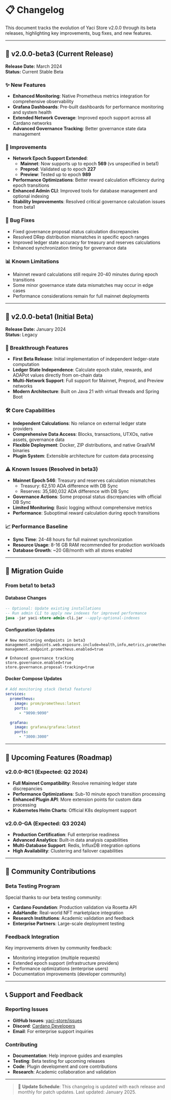 &nbsp;

# 📋 Changelog

This document tracks the evolution of Yaci Store v2.0.0 through its beta releases, highlighting key improvements, bug fixes, and new features.

---

## 🚀 v2.0.0-beta3 (Current Release)

**Release Date:** March 2024  
**Status:** Current Stable Beta

### ✨ New Features
- **Enhanced Monitoring**: Native Prometheus metrics integration for comprehensive observability
- **Grafana Dashboards**: Pre-built dashboards for performance monitoring and system health
- **Extended Network Coverage**: Improved epoch support across all Cardano networks
- **Advanced Governance Tracking**: Better governance state data management

### 🔧 Improvements
- **Network Epoch Support Extended**:
  - **Mainnet**: Now supports up to epoch **569** (vs unspecified in beta1)
  - **Preprod**: Validated up to epoch **227**
  - **Preview**: Tested up to epoch **989**
- **Performance Optimizations**: Better reward calculation efficiency during epoch transitions
- **Enhanced Admin CLI**: Improved tools for database management and optional indexing
- **Stability Improvements**: Resolved critical governance calculation issues from beta1

### 🐛 Bug Fixes
- Fixed governance proposal status calculation discrepancies
- Resolved DRep distribution mismatches in specific epoch ranges
- Improved ledger state accuracy for treasury and reserves calculations
- Enhanced synchronization timing for governance data

### 📊 Known Limitations
- Mainnet reward calculations still require 20-40 minutes during epoch transitions
- Some minor governance state data mismatches may occur in edge cases
- Performance considerations remain for full mainnet deployments

---

## 🎯 v2.0.0-beta1 (Initial Beta)

**Release Date:** January 2024  
**Status:** Legacy

### 🌟 Breakthrough Features
- **First Beta Release**: Initial implementation of independent ledger-state computation
- **Ledger State Independence**: Calculate epoch stake, rewards, and ADAPot values directly from on-chain data
- **Multi-Network Support**: Full support for Mainnet, Preprod, and Preview networks
- **Modern Architecture**: Built on Java 21 with virtual threads and Spring Boot

### 🛠️ Core Capabilities
- **Independent Calculations**: No reliance on external ledger state providers
- **Comprehensive Data Access**: Blocks, transactions, UTXOs, native assets, governance data
- **Flexible Deployment**: Docker, ZIP distributions, and native GraalVM binaries
- **Plugin System**: Extensible architecture for custom data processing

### ⚠️ Known Issues (Resolved in beta3)
- **Mainnet Epoch 546**: Treasury and reserves calculation mismatches
  - Treasury: 62,510 ADA difference with DB Sync
  - Reserves: 35,580,032 ADA difference with DB Sync
- **Governance Actions**: Some proposal status discrepancies with official DB Sync
- **Limited Monitoring**: Basic logging without comprehensive metrics
- **Performance**: Suboptimal reward calculation during epoch transitions

### 📈 Performance Baseline
- **Sync Time**: 24-48 hours for full mainnet synchronization
- **Resource Usage**: 8-16 GB RAM recommended for production workloads
- **Database Growth**: ~20 GB/month with all stores enabled

---

## 🔄 Migration Guide

### From beta1 to beta3

#### Database Changes
```sql
-- Optional: Update existing installations
-- Run admin CLI to apply new indexes for improved performance
java -jar yaci-store-admin-cli.jar --apply-optional-indexes
```

#### Configuration Updates
```properties
# New monitoring endpoints in beta3
management.endpoints.web.exposure.include=health,info,metrics,prometheus
management.endpoint.prometheus.enabled=true

# Enhanced governance tracking
store.governance.enabled=true
store.governance.proposal-tracking=true
```

#### Docker Compose Updates
```yaml
# Add monitoring stack (beta3 feature)
services:
  prometheus:
    image: prom/prometheus:latest
    ports:
      - "9090:9090"
  
  grafana:
    image: grafana/grafana:latest  
    ports:
      - "3000:3000"
```

---

## 🎯 Upcoming Features (Roadmap)

### v2.0.0-RC1 (Expected: Q2 2024)
- **Full Mainnet Compatibility**: Resolve remaining ledger state discrepancies
- **Performance Optimizations**: Sub-10 minute epoch transition processing
- **Enhanced Plugin API**: More extension points for custom data processing
- **Kubernetes Helm Charts**: Official K8s deployment support

### v2.0.0-GA (Expected: Q3 2024)
- **Production Certification**: Full enterprise readiness
- **Advanced Analytics**: Built-in data analysis capabilities
- **Multi-Database Support**: Redis, InfluxDB integration options
- **High Availability**: Clustering and failover capabilities

---

## 🤝 Community Contributions

### Beta Testing Program
Special thanks to our beta testing community:
- **Cardano Foundation**: Production validation via Rosetta API
- **AdaHandle**: Real-world NFT marketplace integration
- **Research Institutions**: Academic validation and feedback
- **Enterprise Partners**: Large-scale deployment testing

### Feedback Integration
Key improvements driven by community feedback:
- Monitoring integration (multiple requests)
- Extended epoch support (infrastructure providers)
- Performance optimizations (enterprise users)
- Documentation improvements (developer community)

---

## 📞 Support and Feedback

### Reporting Issues
- **GitHub Issues**: [yaci-store/issues](https://github.com/bloxbean/yaci-store/issues)
- **Discord**: [Cardano Developers](https://discord.gg/cardano-developers)
- **Email**: For enterprise support inquiries

### Contributing
- **Documentation**: Help improve guides and examples
- **Testing**: Beta testing for upcoming releases
- **Code**: Plugin development and core contributions
- **Research**: Academic collaboration and validation

---

> 📅 **Update Schedule**: This changelog is updated with each release and monthly for patch updates. Last updated: January 2025.
